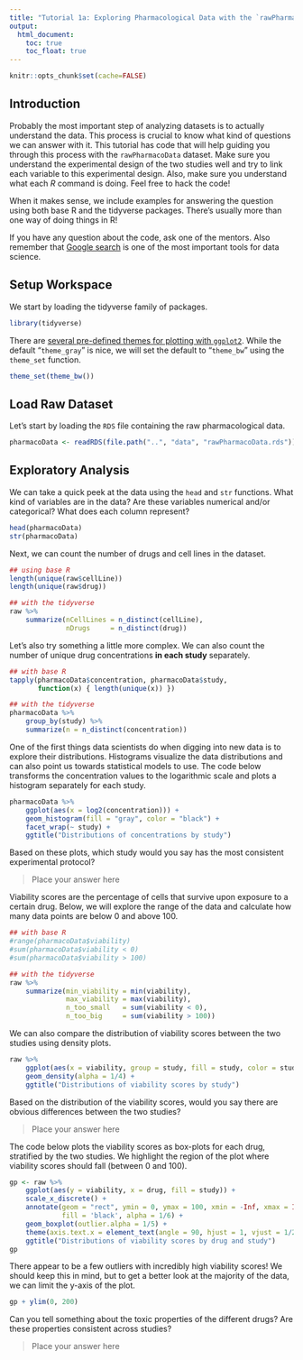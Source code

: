 ```yaml
---
title: "Tutorial 1a: Exploring Pharmacological Data with the `rawPharmacoData` Dataset"
output:
  html_document:
    toc: true
    toc_float: true
---
```


```r
knitr::opts_chunk$set(cache=FALSE)
```

## Introduction

Probably the most important step of analyzing datasets is to actually understand 
the data. This process is crucial to know what kind of questions we can 
answer with it. This tutorial has code that will help guiding 
you through this process with the `rawPharmacoData` dataset.
Make sure you understand the experimental design of the
two studies well and try to link each variable to this experimental design.
Also, make sure you understand what each *R* command is doing.
Feel free to hack the code!

When it makes sense, we include examples for answering the question using
both base R and the tidyverse packages. There's usually more than one way of
doing things in R!

If you have any question about the code, ask one of the mentors.
Also remember that [Google search](https://www.google.com) is one of the most important tools
for data science. 

## Setup Workspace

We start by loading the tidyverse family of packages.

```r
library(tidyverse)
```

There are [several pre-defined themes for plotting with `ggplot2`](https://ggplot2.tidyverse.org/reference/ggtheme.html). 
While the default "`theme_gray`" is nice, we will set the default to "`theme_bw`" using the `theme_set` function.

```r
theme_set(theme_bw())
```

## Load Raw Dataset

Let's start by loading the `RDS` file containing the raw pharmacological data.

```r
pharmacoData <- readRDS(file.path("..", "data", "rawPharmacoData.rds"))
```

## Exploratory Analysis

We can take a quick peek at the data using the `head` and `str` functions.
What kind of variables are in the data? Are these variables numerical and/or categorical?
What does each column represent?

```r
head(pharmacoData)
str(pharmacoData)
```

Next, we can count the number of drugs and cell lines in the dataset.

```r
## using base R
length(unique(raw$cellLine))
length(unique(raw$drug))

## with the tidyverse
raw %>%
    summarize(nCellLines = n_distinct(cellLine),
              nDrugs     = n_distinct(drug))
```

Let's also try something a little more complex.
We can also count the number of unique drug concentrations
**in each study** separately.

```r
## with base R
tapply(pharmacoData$concentration, pharmacoData$study,
       function(x) { length(unique(x)) })

## with the tidyverse
pharmacoData %>%
    group_by(study) %>%
    summarize(n = n_distinct(concentration))
```

One of the first things data scientists do when
digging into new data is to explore their distributions. 
Histograms visualize the data distributions and can also point us towards statistical 
models to use. The code below  transforms the concentration values to the logarithmic scale
and plots a histogram separately for each study. 

```r
pharmacoData %>%
    ggplot(aes(x = log2(concentration))) +
    geom_histogram(fill = "gray", color = "black") +
    facet_wrap(~ study) +
    ggtitle("Distributions of concentrations by study")
```

Based on these plots, which study would you say has the most consistent
experimental protocol?

> Place your answer here

Viability scores are the percentage
of cells that survive upon exposure to a certain drug.
Below, we will explore the range of the data and calculate how
many data points are below 0 and above 100.

```r
## with base R
#range(pharmacoData$viability)
#sum(pharmacoData$viability < 0)
#sum(pharmacoData$viability > 100)

## with the tidyverse
raw %>%
    summarize(min_viability = min(viability),
              max_viability = max(viability),
              n_too_small   = sum(viability < 0),
              n_too_big     = sum(viability > 100))
```

We can also compare the distribution of viability scores between 
the two studies using density plots.

```r
raw %>%
    ggplot(aes(x = viability, group = study, fill = study, color = study)) +
    geom_density(alpha = 1/4) +
    ggtitle("Distributions of viability scores by study")
```

Based on the distribution of the viability scores, would you say there
are obvious differences between the two studies?

> Place your answer here

The code below plots the viability scores as box-plots for each drug,
stratified by the two studies. We highlight the region of the plot
where viability scores should fall (between 0 and 100).

```r
gp <- raw %>%
    ggplot(aes(y = viability, x = drug, fill = study)) +
    scale_x_discrete() + 
    annotate(geom = "rect", ymin = 0, ymax = 100, xmin = -Inf, xmax = Inf,
             fill = 'black', alpha = 1/6) +
    geom_boxplot(outlier.alpha = 1/5) +
    theme(axis.text.x = element_text(angle = 90, hjust = 1, vjust = 1/2)) +
    ggtitle("Distributions of viability scores by drug and study")
gp
```

There appear to be a few outliers with incredibly high viability scores!
We should keep this in mind, but to get a better look at the majority of the
data, we can limit the y-axis of the plot.

```r
gp + ylim(0, 200)
```

Can you tell something about the toxic properties of the different 
drugs? Are these properties consistent across studies?

> Place your answer here
